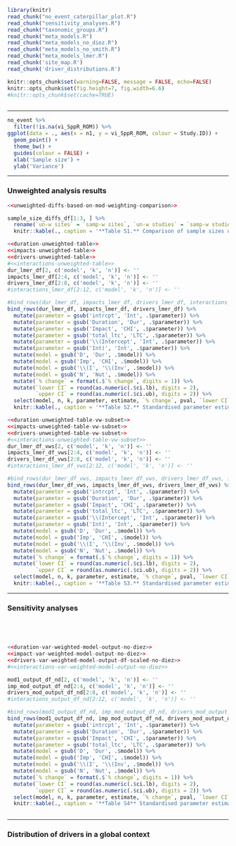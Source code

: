 ```r

library(knitr)
read_chunk("no_event_caterpillar_plot.R")
read_chunk("sensitivity_analyses.R")
read_chunk("taxonomic_groups.R")
read_chunk("meta_models.R")
read_chunk("meta_models_no_diez.R")
read_chunk("meta_models_no_smith.R")
read_chunk("meta_models_lmer.R")
read_chunk('site_map.R')
read_chunk('driver_distributions.R')

knitr::opts_chunk$set(warning=FALSE, message = FALSE, echo=FALSE)
knitr::opts_chunk$set(fig.height=7, fig.width=6.6)
#knitr::opts_chunk$set(cache=TRUE)
```

```r

```

--------------------------------------------------------------------------------

```r
no_event %>%
  filter(!is.na(vi_SppR_ROM)) %>% 
ggplot(data = ., aes(x = n1, y = vi_SppR_ROM, colour = Study.ID)) + 
  geom_point() + 
  theme_bw() + 
  guides(colour = FALSE) +
  xlab('Sample size') + 
  ylab('Variance')

```

--------------------------------------------------------------------------------

### Unweighted analysis results

```r
<<unweighted-diffs-based-on-mod-weighting-comparison>>

sample_size_diffs_df[1:3, ] %>%
  rename(`un-w sites` = `samp-w sites`, `un-w studies` = `samp-w studies`) %>% 
  knitr::kable(., caption = '**Table S1.** Comparison of sample sizes used for each of the three models of the log ratio of species richness change performed using: variance-weighted (var-w) meta-regression and unweighted (un-w) regression.')
```


```r
<<duration-unweighted-table>>
<<impacts-unweighted-table>>
<<drivers-unweighted-table>>
#<<interactions-unweighted-table>>
dur_lmer_df[2, c('model', 'k', 'n')] <- ''
impacts_lmer_df[2:4, c('model', 'k', 'n')] <- ''
drivers_lmer_df[2:8, c('model', 'k', 'n')] <- ''
#interactions_lmer_df[2:12, c('model', 'k', 'n')] <- ''

#bind_rows(dur_lmer_df, impacts_lmer_df, drivers_lmer_df, interactions_lmer_df) %>% 
bind_rows(dur_lmer_df, impacts_lmer_df, drivers_lmer_df) %>%
  mutate(parameter = gsub('intrcpt', 'Int', .$parameter)) %>% 
  mutate(parameter = gsub('Duration', 'Dur', .$parameter)) %>% 
  mutate(parameter = gsub('Impact', 'CHI', .$parameter)) %>% 
  mutate(parameter = gsub('total_ltc', 'LTC', .$parameter)) %>% 
  mutate(parameter = gsub('\\(Intercept', 'Int', .$parameter)) %>% 
  mutate(parameter = gsub('Int)', 'Int', .$parameter)) %>% 
  mutate(model = gsub('D', 'Dur', .$model)) %>%  
  mutate(model = gsub('Imp', 'CHI', .$model)) %>%  
  mutate(model = gsub('\\(I', '\\(Inv', .$model)) %>%  
  mutate(model = gsub('N', 'Nut', .$model)) %>%
  mutate(`% change` = format(.$`% change`, digits = 1)) %>% 
  mutate(`lower CI` = round(as.numeric(.$ci.lb), digits = 2),
         `upper CI` = round(as.numeric(.$ci.ub), digits = 2)) %>% 
  select(model, n, k, parameter, estimate, `% change`, pval, `lower CI`, `upper CI`) %>% 
  knitr::kable(., caption = '**Table S2.** Standardised parameter estimates from three unweighted regressions of the log ratio of the proportion of species richness change (LR). Table details are the same as in Table S1.')

```

```r
<<duration-unweighted-table-vw-subset>>
<<impacts-unweighted-table-vw-subset>>
<<drivers-unweighted-table-vw-subset>>
#<<interactions-unweighted-table-vw-subset>>
dur_lmer_df_vws[2, c('model', 'k', 'n')] <- ''
impacts_lmer_df_vws[2:4, c('model', 'k', 'n')] <- ''
drivers_lmer_df_vws[2:8, c('model', 'k', 'n')] <- ''
#interactions_lmer_df_vws[2:12, c('model', 'k', 'n')] <- ''

#bind_rows(dur_lmer_df_vws, impacts_lmer_df_vws, drivers_lmer_df_vws, interactions_lmer_df_vws) %>% 
bind_rows(dur_lmer_df_vws, impacts_lmer_df_vws, drivers_lmer_df_vws) %>%
  mutate(parameter = gsub('intrcpt', 'Int', .$parameter)) %>% 
  mutate(parameter = gsub('Duration', 'Dur', .$parameter)) %>% 
  mutate(parameter = gsub('Impact', 'CHI', .$parameter)) %>% 
  mutate(parameter = gsub('total_ltc', 'LTC', .$parameter)) %>% 
  mutate(parameter = gsub('\\(Intercept', 'Int', .$parameter)) %>% 
  mutate(parameter = gsub('Int)', 'Int', .$parameter)) %>% 
  mutate(model = gsub('D', 'Dur', .$model)) %>%  
  mutate(model = gsub('Imp', 'CHI', .$model)) %>%  
  mutate(model = gsub('\\(I', '\\(Inv', .$model)) %>%  
  mutate(model = gsub('N', 'Nut', .$model)) %>%
  mutate(`% change` = format(.$`% change`, digits = 1)) %>% 
  mutate(`lower CI` = round(as.numeric(.$ci.lb), digits = 2),
         `upper CI` = round(as.numeric(.$ci.ub), digits = 2)) %>% 
  select(model, n, k, parameter, estimate, `% change`, pval, `lower CI`, `upper CI`) %>% 
  knitr::kable(., caption = '**Table S3.** Standardised parameter estimates from three unweighted regressions of the log ratio of the proportion of species richness change (LR) performed on the same subset of data used in the variance-weighted analysis. Table details are the same as in Table S1.')

```

--------------------------------------------------------------------------------

### Sensitivity analyses

```r

```

```r

```

```r

```

```r

```


```r
<<duration-var-weighted-model-output-no-diez>>
<<impact-var-weighted-model-output-no-diez>>
<<drivers-var-weighted-model-output-df-scaled-no-diez>>
#<<interactions-var-weighted-model-output-no-diez>>

mod1_output_df_nd[2, c('model', 'k', 'n')] <- ''
imp_mod_output_df_nd[2:4, c('model', 'k', 'n')] <- ''
drivers_mod_output_df_nd[2:8, c('model', 'k', 'n')] <- ''
#interactions_output_df_nd[2:12, c('model', 'k', 'n')] <- ''

#bind_rows(mod1_output_df_nd, imp_mod_output_df_nd, drivers_mod_output_df_nd, interactions_output_df_nd) %>% 
bind_rows(mod1_output_df_nd, imp_mod_output_df_nd, drivers_mod_output_df_nd) %>%
  mutate(parameter = gsub('intrcpt', 'Int', .$parameter)) %>% 
  mutate(parameter = gsub('Duration', 'Dur', .$parameter)) %>% 
  mutate(parameter = gsub('Impact', 'CHI', .$parameter)) %>% 
  mutate(parameter = gsub('total_ltc', 'LTC', .$parameter)) %>% 
  mutate(model = gsub('D', 'Dur', .$model)) %>%  
  mutate(model = gsub('Imp', 'CHI', .$model)) %>%  
  mutate(model = gsub('\\(I', '\\(Inv', .$model)) %>%  
  mutate(model = gsub('N', 'Nut', .$model)) %>%
  mutate(`% change` = format(.$`% change`, digits = 1)) %>% 
  mutate(`lower CI` = round(as.numeric(.$ci.lb), digits = 2),
         `upper CI` = round(as.numeric(.$ci.ub), digits = 2)) %>% 
  select(model, n, k, parameter, estimate, `% change`, pval, `lower CI`, `upper CI`) %>% 
  knitr::kable(., caption = '**Table S4** Standardised parameter estimates from three variance-weighted meta-regressions of the log ratio of the proportion of species richness change (LR) that excluded the influential study Diez *et al.* 2011. For each parameter estimate the number of studies (n), number of sites (k), p-value (pval), lower and upper 95% confidence intervals are included. The percent change (% change) has been back-calculated from the estimated log ratio of the proportion of change in species richness. Each study could contain multiple sites and therefore studies were modeled as random effects.')

```

```r

```

----------------------------------------------------------------------

### Distribution of drivers in a global context

```r

```

